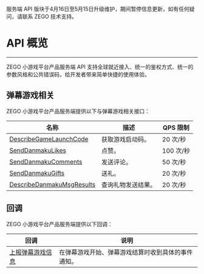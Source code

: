 <Warning title="警告">服务端 API 版块于4月16日至5月15日升级维护，期间暂停信息更新，如有任何疑问，请联系 ZEGO 技术支持。</Warning>
# API 概览

- - -

ZEGO 小游戏平台产品服务端 API 支持全球就近接入、统一的鉴权方式、统一的参数风格和公共错误码，给开发者带来简单快捷的使用体验。

## 弹幕游戏相关

ZEGO 小游戏平台产品服务端提供以下与弹幕游戏相关接口：

| 名称 | 描述 | QPS 限制 |
| -- | -- | -- |
| [DescribeGameLaunchCode](./bullet%20comments%20games%20related/Get%20Activation%20Code.mdx) | 获取游戏启动码。 | 20 次/秒 |
| [SendDanmakuLikes](./bullet%20comments%20games%20related/Like.mdx) | 点赞。 | 100 次/秒 |
| [SendDanmakuComments](./bullet%20comments%20games%20related/Comments.mdx) | 发送评论。 | 50 次/秒 |
| [SendDanmakuGifts](./bullet%20comments%20games%20related/Send%20Gifts.mdx) | 送礼。 | 20 次/秒 |
| [DescribeDanmakuMsgResults](./bullet%20comments%20games%20related/Check%20Gift%20Sending%20Results.mdx) | 查询礼物发送结果。 | 20 次/秒 |

## 回调

ZEGO 小游戏平台产品服务端提供以下回调：

| 回调 | 说明 |
| -- | -- |
| [上报弹幕游戏信息](./callback/report%20game%20info%20barrage.mdx) | 在弹幕游戏开始、弹幕游戏结算时收到具体的事件通知。|
